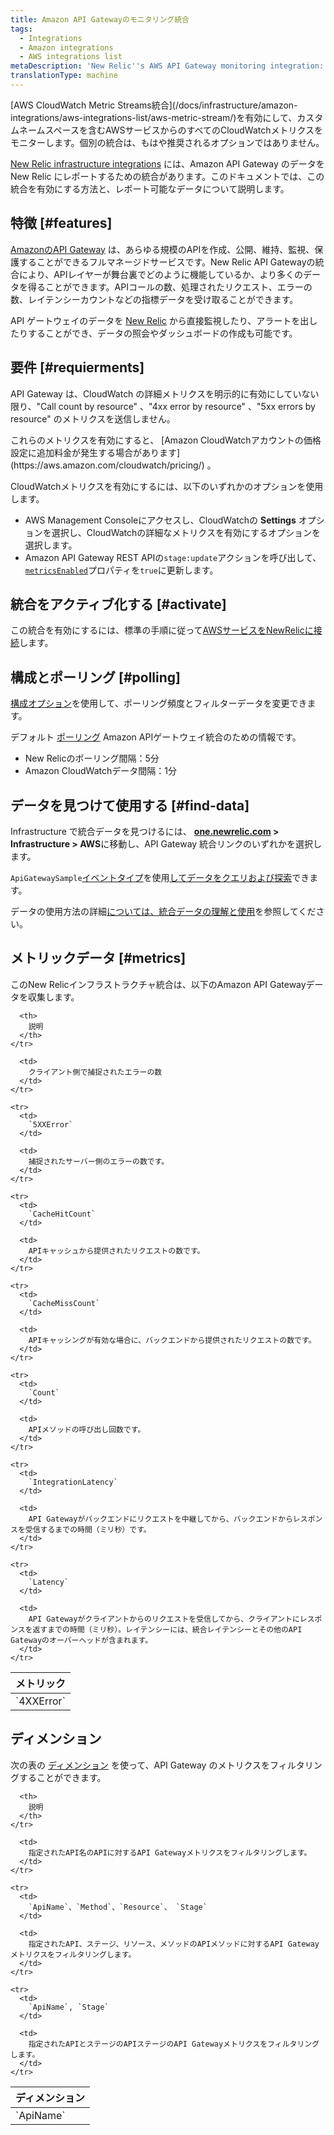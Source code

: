 ```yaml
---
title: Amazon API Gatewayのモニタリング統合
tags:
  - Integrations
  - Amazon integrations
  - AWS integrations list
metaDescription: 'New Relic''s AWS API Gateway monitoring integration: what data it reports, and how to enable it.'
translationType: machine
---
```


<Callout variant="important">
  [AWS CloudWatch Metric Streams統合](/docs/infrastructure/amazon-integrations/aws-integrations-list/aws-metric-stream/)を有効にして、カスタムネームスペースを含むAWSサービスからのすべてのCloudWatchメトリクスをモニターします。個別の統合は、もはや推奨されるオプションではありません。
</Callout>

[New Relic infrastructure integrations](/docs/infrastructure/integrations-getting-started/getting-started/introduction-infrastructure-integrations) には、Amazon API Gateway のデータを New Relic にレポートするための統合があります。このドキュメントでは、この統合を有効にする方法と、レポート可能なデータについて説明します。

## 特徴 [#features]

[AmazonのAPI Gateway](https://aws.amazon.com/api-gateway/) は、あらゆる規模のAPIを作成、公開、維持、監視、保護することができるフルマネージドサービスです。New Relic API Gatewayの統合により、APIレイヤーが舞台裏でどのように機能しているか、より多くのデータを得ることができます。APIコールの数、処理されたリクエスト、エラーの数、レイテンシーカウントなどの指標データを受け取ることができます。

API ゲートウェイのデータを [New Relic](/docs/infrastructure) から直接監視したり、アラートを出したりすることができ、データの照会やダッシュボードの作成も可能です。

## 要件 [#requierments]

API Gateway は、CloudWatch の詳細メトリクスを明示的に有効にしていない限り、"Call count by resource" 、"4xx error by resource" 、"5xx errors by resource" のメトリクスを送信しません。

<Callout variant="tip">
  これらのメトリクスを有効にすると、 [Amazon CloudWatchアカウントの価格設定に追加料金が発生する場合があります](https://aws.amazon.com/cloudwatch/pricing/) 。
</Callout>

CloudWatchメトリクスを有効にするには、以下のいずれかのオプションを使用します。

* AWS Management Consoleにアクセスし、CloudWatchの **Settings** オプションを選択し、CloudWatchの詳細なメトリクスを有効にするオプションを選択します。
* Amazon API Gateway REST APIの`stage:update`アクションを呼び出して、 [`metricsEnabled`](https://docs.aws.amazon.com/apigateway/api-reference/resource/stage/#metricsEnabled)プロパティを`true`に更新します。

## 統合をアクティブ化する [#activate]

この統合を有効にするには、標準の手順に従って[AWSサービスをNewRelicに接続](/docs/infrastructure/infrastructure-integrations/getting-started/connect-aws-integrations-infrastructure)します。

## 構成とポーリング [#polling]

[構成オプション](/docs/integrations/new-relic-integrations/getting-started/configure-polling-frequency-data-collection-cloud-integrations)を使用して、ポーリング頻度とフィルターデータを変更できます。

デフォルト [ポーリング](/docs/infrastructure/amazon-integrations/aws-integrations-list/aws-polling-intervals-infrastructure-integrations) Amazon APIゲートウェイ統合のための情報です。

* New Relicのポーリング間隔：5分
* Amazon CloudWatchデータ間隔：1分

## データを見つけて使用する [#find-data]

Infrastructure で統合データを見つけるには、 **[one.newrelic.com](https://one.newrelic.com) > Infrastructure > AWS**に移動し、API Gateway 統合リンクのいずれかを選択します。

`ApiGatewaySample`[イベントタイプ](/docs/data-apis/understand-data/new-relic-data-types/#event-data)を使用[してデータをクエリおよび探索](/docs/using-new-relic/data/understand-data/query-new-relic-data)できます。

データの使用方法の詳細[については、統合データの理解と使用](/docs/infrastructure/integrations/find-use-infrastructure-integration-data)を参照してください。

## メトリックデータ [#metrics]

このNew Relicインフラストラクチャ統合は、以下のAmazon API Gatewayデータを収集します。

<table>
  <thead>
    <tr>
      <th style={{ width: "260px" }}>
        メトリック
      </th>

      <th>
        説明
      </th>
    </tr>
  </thead>

  <tbody>
    <tr>
      <td>
        `4XXError`
      </td>

      <td>
        クライアント側で捕捉されたエラーの数
      </td>
    </tr>

    <tr>
      <td>
        `5XXError`
      </td>

      <td>
        捕捉されたサーバー側のエラーの数です。
      </td>
    </tr>

    <tr>
      <td>
        `CacheHitCount`
      </td>

      <td>
        APIキャッシュから提供されたリクエストの数です。
      </td>
    </tr>

    <tr>
      <td>
        `CacheMissCount`
      </td>

      <td>
        APIキャッシングが有効な場合に、バックエンドから提供されたリクエストの数です。
      </td>
    </tr>

    <tr>
      <td>
        `Count`
      </td>

      <td>
        APIメソッドの呼び出し回数です。
      </td>
    </tr>

    <tr>
      <td>
        `IntegrationLatency`
      </td>

      <td>
        API Gatewayがバックエンドにリクエストを中継してから、バックエンドからレスポンスを受信するまでの時間（ミリ秒）です。
      </td>
    </tr>

    <tr>
      <td>
        `Latency`
      </td>

      <td>
        API Gatewayがクライアントからのリクエストを受信してから、クライアントにレスポンスを返すまでの時間（ミリ秒）。レイテンシーには、統合レイテンシーとその他のAPI Gatewayのオーバーヘッドが含まれます。
      </td>
    </tr>
  </tbody>
</table>

## ディメンション

次の表の [ディメンション](http://docs.aws.amazon.com/AmazonCloudWatch/latest/APIReference/API_Dimension.html) を使って、API Gateway のメトリクスをフィルタリングすることができます。

<table>
  <thead>
    <tr>
      <th style={{ width: "285x" }}>
        ディメンション
      </th>

      <th>
        説明
      </th>
    </tr>
  </thead>

  <tbody>
    <tr>
      <td>
        `ApiName`
      </td>

      <td>
        指定されたAPI名のAPIに対するAPI Gatewayメトリクスをフィルタリングします。
      </td>
    </tr>

    <tr>
      <td>
        `ApiName`、`Method`、`Resource`、 `Stage`
      </td>

      <td>
        指定されたAPI、ステージ、リソース、メソッドのAPIメソッドに対するAPI Gatewayメトリクスをフィルタリングします。
      </td>
    </tr>

    <tr>
      <td>
        `ApiName`, `Stage`
      </td>

      <td>
        指定されたAPIとステージのAPIステージのAPI Gatewayメトリクスをフィルタリングします。
      </td>
    </tr>
  </tbody>
</table>